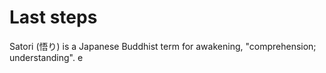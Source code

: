 # Last steps
  
Satori (悟り) is a Japanese Buddhist term for awakening, "comprehension; understanding".
e 